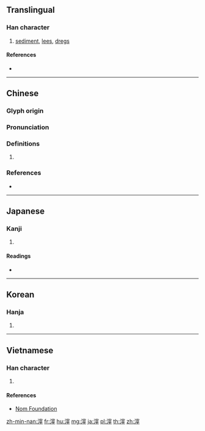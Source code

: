 {{character info/new}}
==Translingual==

===Han character===
{{Han char|rn=85|rad=水|as=10|sn=13|four=33141|canj=EJYJ|ids=⿰氵宰}}

# [[sediment]], [[lees]], [[dregs]]

====References====
* {{Han ref|kx=0643.050|dkj=18034|dj=1050.120|hdz=31709.010|uh=6ED3|ud=28371|bh=B7BA|bd=47034}}

----

==Chinese==
{{zh-forms}}

===Glyph origin===
{{Han etym}}

===Pronunciation===
{{zh-pron
|m=zǐ
|c=zi2
|h=pfs=
|md=
|mn=qz:chír/xm,zz:chú/qz,xm,zz:chái/tw:tái/tw:cháiⁿ/tw:lái
|mn_note=chír/chú - literary; chái - vernacular
|w=
|mc=y
|oc=y
|cat=
}}

===Definitions===
{{zh-hanzi}}

# {{rfdef|lang=zh}}

===References===
* {{thcwd|9716}}

----

==Japanese==

===Kanji===
{{ja-kanji|grade=|rs=水10}}

# {{defn|lang=ja|sort=水10}}

====Readings====
* {{ja-readings|on=[[さい]] (sai), [[し]] (shi)|kun=[[おり]] (ori), [[かす]] (kasu)}}

----

==Korean==

===Hanja===
{{ko-hanja|hangeul=재|eumhun=|rv=jae|mr=chae|y=cay}}

# {{defn|lang=ko|sort=水10}}

----

==Vietnamese==

===Han character===
{{vi-hantu|[[chỉ]], [[trể]]|rs=水10}}

# {{defn|lang=vi|sort=水10}}

====References====
* [http://nomfoundation.org/common/nom_details.php?codepoint=6ed3 Nom Foundation]

[[zh-min-nan:滓]]
[[fr:滓]]
[[hu:滓]]
[[mg:滓]]
[[ja:滓]]
[[pl:滓]]
[[th:滓]]
[[zh:滓]]